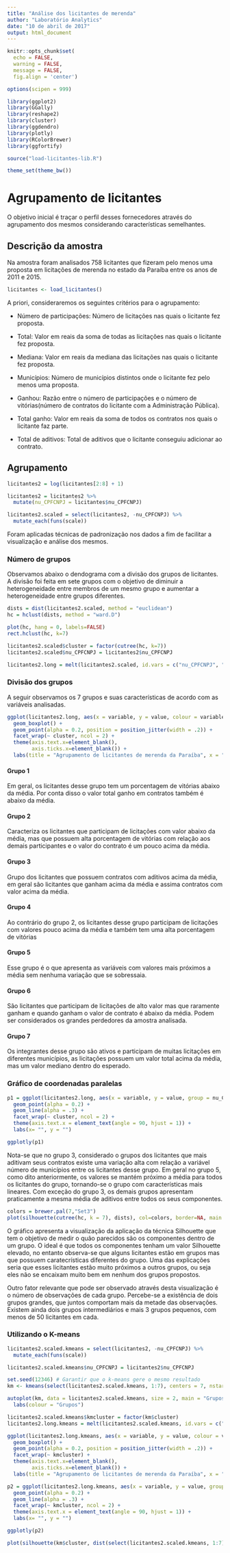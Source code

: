 ```yaml
---
title: "Análise dos licitantes de merenda"
author: "Laboratório Analytics"
date: "10 de abril de 2017"
output: html_document
---
```


```r
knitr::opts_chunk$set(
  echo = FALSE,
  warning = FALSE,
  message = FALSE,
  fig.align = 'center')

options(scipen = 999)
```

```r
library(ggplot2)
library(GGally)
library(reshape2)
library(cluster)
library(ggdendro)
library(plotly)
library(RColorBrewer)
library(ggfortify)

source("load-licitantes-lib.R")

theme_set(theme_bw())
```

# Agrupamento de licitantes
O objetivo inicial é traçar o perfil desses fornecedores através do agrupamento dos mesmos considerando características semelhantes.

## Descrição da amostra
Na amostra foram analisados 758 licitantes que fizeram pelo menos uma proposta em licitações de merenda no estado da Paraíba entre os anos de 2011 e 2015.

```r
licitantes <- load_licitantes()
```
A priori, consideraremos os seguintes critérios para o agrupamento: 

* Número de participações: Número de licitações nas quais o licitante fez proposta.

* Total: Valor em reais da soma de todas as licitações nas quais o licitante fez proposta.

* Mediana: Valor em reais da mediana das licitações nas quais o licitante fez proposta.

* Municípios: Número de municípios distintos onde o licitante fez pelo menos uma proposta.

* Ganhou: Razão entre o número de participações e o número de vitórias(número de contratos do licitante com a Administração Pública).

* Total ganho: Valor em reais da soma de todos os contratos nos quais o licitante faz parte.

* Total de aditivos: Total de aditivos que o licitante conseguiu adicionar ao contrato.

## Agrupamento

```r
licitantes2 = log(licitantes[2:8] + 1)

licitantes2 = licitantes2 %>%
  mutate(nu_CPFCNPJ = licitantes$nu_CPFCNPJ)

licitantes2.scaled = select(licitantes2, -nu_CPFCNPJ) %>% 
  mutate_each(funs(scale))
```

Foram aplicadas técnicas de padronização nos dados a fim de facilitar a visualização e análise dos mesmos.

### Número de grupos
Observamos abaixo o dendograma com a divisão dos grupos de licitantes. A divisão foi feita em sete grupos com o objetivo de diminuir a heterogeneidade entre membros de um mesmo grupo e aumentar a heterogeneidade entre grupos diferentes.

```r
dists = dist(licitantes2.scaled, method = "euclidean")
hc = hclust(dists, method = "ward.D")

plot(hc, hang = 0, labels=FALSE)
rect.hclust(hc, k=7)

licitantes2.scaled$cluster = factor(cutree(hc, k=7))
licitantes2.scaled$nu_CPFCNPJ = licitantes2$nu_CPFCNPJ

licitantes2.long = melt(licitantes2.scaled, id.vars = c("nu_CPFCNPJ", "cluster"))
```

### Divisão dos grupos
A seguir observamos os 7 grupos e suas características de acordo com as variáveis analisadas.

```r
ggplot(licitantes2.long, aes(x = variable, y = value, colour = variable)) + 
  geom_boxplot() + 
  geom_point(alpha = 0.2, position = position_jitter(width = .2)) + 
  facet_wrap(~ cluster, ncol = 2) +
  theme(axis.text.x=element_blank(), 
        axis.ticks.x=element_blank()) +
  labs(title = "Agrupamento de licitantes de merenda da Paraíba", x = "", y = "")
```

#### Grupo 1
Em geral, os licitantes desse grupo tem um porcentagem de vitórias abaixo da média. Por conta disso o valor total ganho em contratos também é abaixo da média. 

#### Grupo 2
Caracteriza os licitantes que participam de licitações com valor abaixo da média, mas que possuem alta porcentagem de vitórias com relação aos demais participantes e o valor do contrato é um pouco acima da média.

#### Grupo 3
Grupo dos licitantes que possuem contratos com aditivos acima da média, em geral são licitantes que ganham acima da média e assima contratos com valor acima da média.

#### Grupo 4
Ao contrário do grupo 2, os licitantes desse grupo participam de licitações com valores pouco acima da média e também tem uma alta porcentagem de vitórias

#### Grupo 5
Esse grupo é o que apresenta as variáveis com valores mais próximos a média sem nenhuma variação que se sobressaia.

#### Grupo 6
São licitantes que participam de licitações de alto valor mas que raramente ganham e quando ganham o valor de contrato é abaixo da média. Podem ser considerados os grandes perdedores da amostra analisada.

#### Grupo 7
Os integrantes desse grupo são ativos e participam de muitas licitações em diferentes municípios, as licitações possuem um valor total acima da média, mas um valor mediano dentro do esperado.

### Gráfico de coordenadas paralelas
```r
p1 = ggplot(licitantes2.long, aes(x = variable, y = value, group = nu_CPFCNPJ, colour = cluster)) + 
  geom_point(alpha = 0.2) + 
  geom_line(alpha = .3) + 
  facet_wrap(~ cluster, ncol = 2) +
  theme(axis.text.x = element_text(angle = 90, hjust = 1)) + 
  labs(x= "", y = "")

ggplotly(p1)
```

Nota-se que no grupo 3, considerado o grupos dos licitantes que mais aditivam seus contratos existe uma variação alta com relação a variável número de municípios entre os licitantes desse grupo. Em geral no grupo 5, como dito anteriormente, os valores se mantém próximo a média para todos os licitantes do grupo, tornando-se o grupo com características mais lineares. Com exceção do grupo 3, os demais grupos apresentam praticamente a mesma média de aditivos entre todos os seus componentes.

```r
colors = brewer.pal(7,"Set3")
plot(silhouette(cutree(hc, k = 7), dists), col=colors, border=NA, main = "Silhouette dos grupos utilizando o hclust")
```

O gráfico apresenta a visualização da aplicação da técnica Silhouette que tem o objetivo de medir o quão parecidos são os componentes dentro de um grupo. O ideal é que todos os componentes tenham um valor Silhouette elevado, no entanto observa-se que alguns licitantes estão em grupos mas que possuem caratecrísticas diferentes do grupo. Uma das explicações seria que esses licitantes estão muito próximos a outros grupos, ou seja eles não se encaixam muito bem em nenhum dos grupos propostos.

Outro fator relevante que pode ser observado através desta visualização é o número de observações de cada grupo. Percebe-se a existência de dois grupos grandes, que juntos comportam mais da metade das observações. Existem ainda dois grupos intermediários e mais 3 grupos pequenos, com menos de 50 licitantes em cada.

### Utilizando o K-means

```r
licitantes2.scaled.kmeans = select(licitantes2, -nu_CPFCNPJ) %>% 
  mutate_each(funs(scale))

licitantes2.scaled.kmeans$nu_CPFCNPJ = licitantes2$nu_CPFCNPJ

set.seed(12346) # Garantir que o k-means gere o mesmo resultado
km <- kmeans(select(licitantes2.scaled.kmeans, 1:7), centers = 7, nstart = 10)

autoplot(km, data = licitantes2.scaled.kmeans, size = 2, main = "Grupos obtidos utilizando o k-means") + 
  labs(colour = "Grupos") 

licitantes2.scaled.kmeans$kmcluster = factor(km$cluster)
licitantes2.long.kmeans = melt(licitantes2.scaled.kmeans, id.vars = c("nu_CPFCNPJ", "kmcluster"))
```

``` r
ggplot(licitantes2.long.kmeans, aes(x = variable, y = value, colour = variable)) + 
  geom_boxplot() + 
  geom_point(alpha = 0.2, position = position_jitter(width = .2)) + 
  facet_wrap(~ kmcluster) +
  theme(axis.text.x=element_blank(), 
        axis.ticks.x=element_blank()) +
  labs(title = "Agrupamento de licitantes de merenda da Paraíba", x = "", y = "")
```

```r
p2 = ggplot(licitantes2.long.kmeans, aes(x = variable, y = value, group = nu_CPFCNPJ, colour = kmcluster)) + 
  geom_point(alpha = 0.2) + 
  geom_line(alpha = .3) + 
  facet_wrap(~ kmcluster, ncol = 2) +
  theme(axis.text.x = element_text(angle = 90, hjust = 1)) + 
  labs(x= "", y = "")

ggplotly(p2)
```

```r
plot(silhouette(km$cluster, dist(select(licitantes2.scaled.kmeans, 1:7))), col=colors, border=NA, main = "Silhouette dos grupos utilizando o k-means")
```


